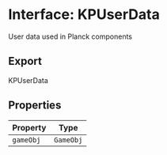 # Interface: KPUserData

User data used in Planck components

## Export

KPUserData

## Properties

| Property | Type |
| ------ | ------ |
| `gameObj` | `GameObj` |
